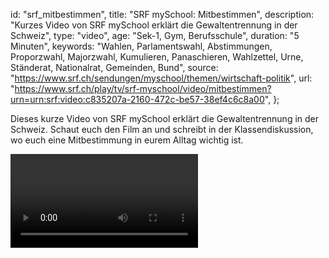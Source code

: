 
  id: "srf_mitbestimmen",
  title: "SRF mySchool: Mitbestimmen",
  description:
    "Kurzes Video von SRF mySchool erklärt die Gewaltentrennung in der Schweiz",
  type: "video",
  age: "Sek-1, Gym, Berufsschule",
  duration: "5 Minuten",
  keywords:
    "Wahlen, Parlamentswahl, Abstimmungen, Proporzwahl, Majorzwahl, Kumulieren, Panaschieren, Wahlzettel, Urne, Ständerat, Nationalrat, Gemeinden, Bund",
  source: "https://www.srf.ch/sendungen/myschool/themen/wirtschaft-politik",
  url:
    "https://www.srf.ch/play/tv/srf-myschool/video/mitbestimmen?urn=urn:srf:video:c835207a-2160-472c-be57-38ef4c6c8a00",
};

<Ref source={meta.source}>
  <p>
    Dieses kurze Video von SRF mySchool erklärt die Gewaltentrennung in der
    Schweiz. Schaut euch den Film an und schreibt in der Klassendiskussion, wo
    euch eine Mitbestimmung in eurem Alltag wichtig ist.
  </p>
  <Video url={meta.url} />
</Ref>
